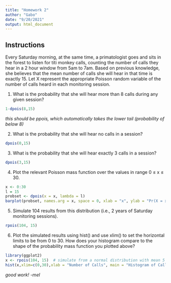 ```yaml
---
title: "Homework 2"
author: "Gabo"
date: "9/20/2021"
output: html_document
---
```




## Instructions


Every Saturday morning, at the same time, a primatologist goes and sits in the forest to listen for titi monkey calls, counting the number of calls they hear in a 2 hour window from 5am to 7am. Based on previous knowledge, she believes that the mean number of calls she will hear in that time is exactly 15. Let X represent the appropriate Poisson random variable of the number of calls heard in each monitoring session.


1) What is the probability that she will hear more than 8 calls during any given session?

```r
1-dpois(8,15)
```

*this should be ppois, which automatically takes the lower tail (probability of below 8)*

2) What is the probability that she will hear no calls in a session?

```r
dpois(0,15)
```


3) What is the probability that she will hear exactly 3 calls in a session?

```r
dpois(3,15)
```


4) Plot the relevant Poisson mass function over the values in range 0 ≤ x ≤ 30.

```r
x <- 0:30
l = 15
probset <- dpois(x = x, lambda = l)
barplot(probset, names.arg = x, space = 0, xlab = "x", ylab = "Pr(X = x)", main = "Probability Mass Function")
```



5) Simulate 104 results from this distribution (i.e., 2 years of Saturday monitoring sessions).

```r
rpois(104, 15)
```


6) Plot the simulated results using hist() and use xlim() to set the horizontal limits to be from 0 to 30. How does your histogram compare to the shape of the probability mass function you plotted above?

```r
library(ggplot2)
x <- rpois(104, 15)  # simulate from a normal distribution with mean 5 and SD 8
hist(x,xlim=c(0,30),xlab = "Number of Calls", main = "Histogram of Calls")
```

*good work! -mel* 